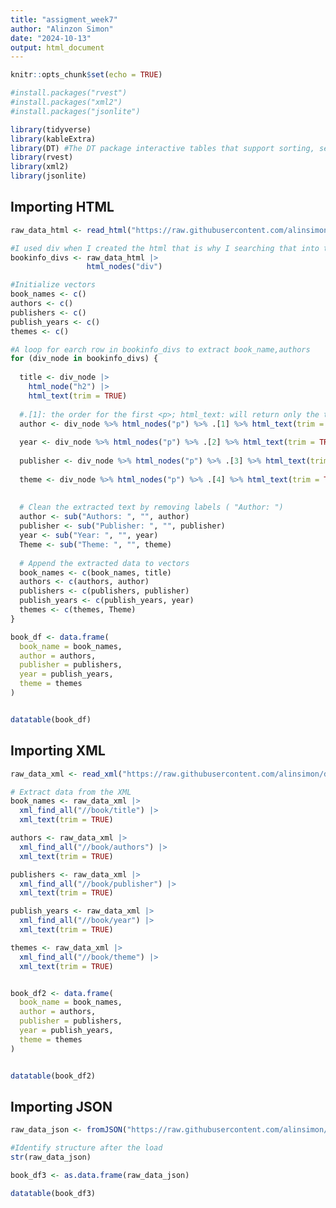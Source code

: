 ---
title: "assigment_week7"
author: "Alinzon Simon"
date: "2024-10-13"
output: html_document
---

```{r setup, include=FALSE}
knitr::opts_chunk$set(echo = TRUE)

#install.packages("rvest")
#install.packages("xml2")
#install.packages("jsonlite")

library(tidyverse)
library(kableExtra)
library(DT) #The DT package interactive tables that support sorting, searching, and pagination
library(rvest)
library(xml2)
library(jsonlite)

```


## Importing HTML

```{r HTML, echo=TRUE}

raw_data_html <- read_html("https://raw.githubusercontent.com/alinsimon/data607/refs/heads/main/book_information.html")

#I used div when I created the html that is why I searching that into the raw_data_html
bookinfo_divs <- raw_data_html |>
                 html_nodes("div")

#Initialize vectors
book_names <- c()
authors <- c()
publishers <- c()
publish_years <- c()
themes <- c()

#A loop for earch row in bookinfo_divs to extract book_name,authors
for (div_node in bookinfo_divs) {
  
  title <- div_node |> 
    html_node("h2") |>
    html_text(trim = TRUE)
  
  #.[1]: the order for the first <p>; html_text: will return only the text
  author <- div_node %>% html_nodes("p") %>% .[1] %>% html_text(trim = TRUE)
  
  year <- div_node %>% html_nodes("p") %>% .[2] %>% html_text(trim = TRUE)
  
  publisher <- div_node %>% html_nodes("p") %>% .[3] %>% html_text(trim = TRUE)
  
  theme <- div_node %>% html_nodes("p") %>% .[4] %>% html_text(trim = TRUE)
  
  
  # Clean the extracted text by removing labels ( "Author: ")
  author <- sub("Authors: ", "", author)
  publisher <- sub("Publisher: ", "", publisher)
  year <- sub("Year: ", "", year)
  Theme <- sub("Theme: ", "", theme)
  
  # Append the extracted data to vectors
  book_names <- c(book_names, title)
  authors <- c(authors, author)
  publishers <- c(publishers, publisher)
  publish_years <- c(publish_years, year)
  themes <- c(themes, Theme)
}

book_df <- data.frame(
  book_name = book_names,
  author = authors,
  publisher = publishers,
  year = publish_years,
  theme = themes
)


datatable(book_df)


```


## Importing XML

```{r XML, echo=TRUE}

raw_data_xml <- read_xml("https://raw.githubusercontent.com/alinsimon/data607/refs/heads/main/books_information.xml")

# Extract data from the XML
book_names <- raw_data_xml |>
  xml_find_all("//book/title") |>
  xml_text(trim = TRUE)

authors <- raw_data_xml |>
  xml_find_all("//book/authors") |> 
  xml_text(trim = TRUE)

publishers <- raw_data_xml |> 
  xml_find_all("//book/publisher") |> 
  xml_text(trim = TRUE)

publish_years <- raw_data_xml |>
  xml_find_all("//book/year") |>
  xml_text(trim = TRUE)

themes <- raw_data_xml |>
  xml_find_all("//book/theme") |> 
  xml_text(trim = TRUE)


book_df2 <- data.frame(
  book_name = book_names,
  author = authors,
  publisher = publishers,
  year = publish_years,
  theme = themes
)


datatable(book_df2)


```

## Importing JSON

```{r JSON, echo=TRUE}

raw_data_json <- fromJSON("https://raw.githubusercontent.com/alinsimon/data607/refs/heads/main/book_information.json")

#Identify structure after the load
str(raw_data_json)

book_df3 <- as.data.frame(raw_data_json)

datatable(book_df3)

```

